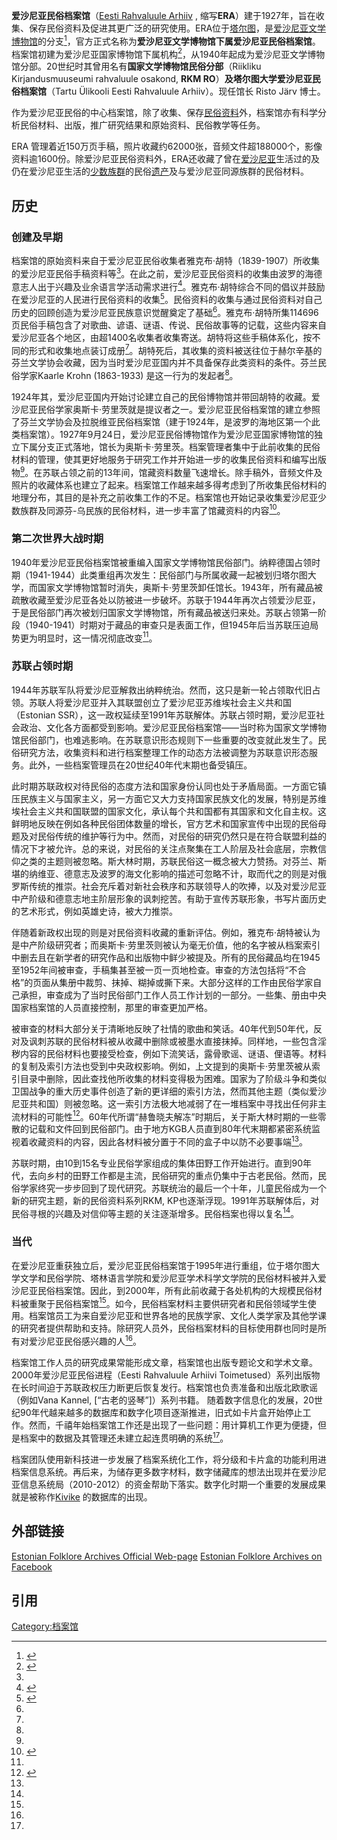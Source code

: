 '''爱沙尼亚民俗档案馆'''（[http://www.folklore.ee/era/ava.htm Eesti Rahvaluule Arhiiv] {{Wayback|url=http://www.folklore.ee/era/ava.htm |date=20200220085547 }}, 缩写'''ERA'''）建于1927年，旨在收集、保存民俗资料及促进其更广泛的研究使用。ERA位于[[塔尔图|塔尔图]]，是[[爱沙尼亚文学博物馆|爱沙尼亚文学博物馆]]的分支<ref>{{cite journal |author1=Oras, Janika |author2=Västrik, Ergo-Hart |title="Estonian Folklore Archives of the Estonian Literary Museum" |journal=The World of Music. |date=2002 |volume=44 |issue=3 |page=153-156 |accessdate=2021-03-07}}</ref>，官方正式名称为'''爱沙尼亚文学博物馆下属爱沙尼亚民俗档案馆'''。档案馆初建为爱沙尼亚国家博物馆下属机构<ref name="#1">{{cite journal |author1=Järv, Risto |title="Estonian Folklore Archives" |journal=Oral Tradition |date=2013 |volume=28 |issue=2 |page=291-298 |accessdate=2021-03-07}}</ref>，从1940年起成为爱沙尼亚文学博物馆分部。20世纪时其曾用名有'''国家文学博物馆民俗分部'''（Riikliku Kirjandusmuuseumi rahvaluule osakond, '''RKM RO'''）'''及塔尔图大学爱沙尼亚民俗档案馆'''（Tartu Ülikooli Eesti Rahvaluule Arhiiv）。现任馆长 Risto Järv 博士。

作为爱沙尼亚民俗的中心档案馆，除了收集、保存[[民俗资料|民俗资料]]外，档案馆亦有科学分析民俗材料、出版，推广研究结果和原始资料、民俗教学等任务。

ERA 管理着近150万页手稿，照片收藏约62000张，音频文件超188000个，影像资料逾1600份。除爱沙尼亚民俗资料外，ERA还收藏了曾在[[爱沙尼亚|爱沙尼亚]]生活过的及仍在爱沙尼亚生活的[[少数族群|少数族群]]的民俗[[遗产|遗产]]及与爱沙尼亚同源族群的民俗材料。

== 历史 ==
=== 创建及早期 ===
档案馆的原始资料来自于爱沙尼亚民俗收集者雅克布·胡特（1839-1907）所收集的爱沙尼亚民俗手稿资料等<ref name="#1"/>。在此之前，爱沙尼亚民俗资料的收集由波罗的海德意志人出于兴趣及业余语言学活动需求进行<ref name="#2">{{cite journal |author1=Saarlo, Liina |title="Folk and Nation in Estonian Folkloristics" |journal=Folklore Fellow's Network. |date=2018 |issue=1 |page=15-26 |accessdate=2021-03-07}}</ref>。雅克布·胡特综合不同的倡议并鼓励在爱沙尼亚的人民进行民俗资料的收集<ref name="#3">{{cite journal |author1=Järv, Risto |author2=Sarv, Mari |title="From Regular Archives to Digital Archives" |journal=In Schmitt, Christoph (ed.). Corpora Ethnographica Online. Strategies to Digitize Ethnographical Collections and Their Presentation on the Internet. Waxman Verlag. |date=2014 |page=49-60}}</ref>。民俗资料的收集与通过民俗资料对自己历史的回顾创造为爱沙尼亚民族意识觉醒奠定了基础<ref name="#2"/>。雅克布·胡特所集114696页民俗手稿包含了对歌曲、谚语、谜语、传说、民俗故事等的记载，这些内容来自爱沙尼亚各个地区，由超1400名收集者收集寄送。胡特将这些手稿体系化，按不同的形式和收集地点装订成册<ref name="#3"/>。胡特死后，其收集的资料被送往位于赫尔辛基的芬兰文学协会收藏，因为当时爱沙尼亚国内并不具备保存此类资料的条件。芬兰民俗学家Kaarle Krohn (1863-1933) 是这一行为的发起者<ref name="#1"/>。

1924年其，爱沙尼亚国内开始讨论建立自己的民俗博物馆并带回胡特的收藏。爱沙尼亚民俗学家奥斯卡·劳里茨就是提议者之一。爱沙尼亚民俗档案馆的建立参照了芬兰文学协会及拉脱维亚民俗档案馆（建于1924年，是波罗的海地区第一个此类档案馆）。1927年9月24日，爱沙尼亚民俗博物馆作为爱沙尼亚国家博物馆的独立下属分支正式落地，馆长为奥斯卡·劳里茨。档案管理者集中于此前收集的民俗材料的管理，使其更好地服务于研究工作并开始进一步的收集民俗资料和编写出版物<ref name="#2"/>。在苏联占领之前的13年间，馆藏资料数量飞速增长。除手稿外，音频文件及照片的收藏体系也建立了起来。档案馆工作越来越多得考虑到了所收集民俗材料的地理分布，其目的是补充之前收集工作的不足。档案馆也开始记录收集爱沙尼亚少数族群及同源芬-乌民族的民俗材料，进一步丰富了馆藏资料的内容<ref name="#4">{{cite journal |author1=Västrik, Ergo-Hart |title=Archiving Tradition in a Changing Political Order: From Nationalism to Pan-Finno-Ugrianism in the Estonian Folklore Archives |journal=Culture Archives and the State: Between Nationalism, Socialism, and the Global Market.(Working Papers of the Center for Folklore Studies, 1.) Columbus, OH: The Ohio State University |date=2007 |page=1-25 |url=http://hdl.handle.net/1811/46903}}</ref>。

=== 第二次世界大战时期 ===
1940年爱沙尼亚民俗档案馆被重编入国家文学博物馆民俗部门。纳粹德国占领时期（1941-1944）此类重组再次发生：民俗部门与所属收藏一起被划归塔尔图大学，而国家文学博物馆暂时消失，奥斯卡·劳里茨卸任馆长。1943年，所有藏品被疏散收藏至爱沙尼亚各处以防被进一步破坏。苏联于1944年再次占领爱沙尼亚，于是民俗部门再次被划归国家文学博物馆，所有藏品被送归来处。苏联占领第一阶段（1940-1941）时期对于藏品的审查只是表面工作，但1945年后当苏联压迫局势更为明显时，这一情况彻底改变<ref name="#4"/>。

=== 苏联占领时期 ===
1944年苏联军队将爱沙尼亚解救出纳粹统治。然而，这只是新一轮占领取代旧占领。苏联人将爱沙尼亚并入其联盟创立了爱沙尼亚苏维埃社会主义共和国（Estonian SSR），这一政权延续至1991年苏联解体。苏联占领时期，爱沙尼亚社会政治、文化各方面都受到影响。爱沙尼亚民俗档案馆——当时称为国家文学博物馆民俗部门，也难逃影响。在苏联意识形态规则下一些重要的改变就此发生了。民俗研究方法，收集资料和进行档案整理工作的动态方法被调整为苏联意识形态服务。此外，一些档案管理员在20世纪40年代末期也备受镇压。

此时期苏联政权对待民俗的态度方法和国家身份认同也处于矛盾局面。一方面它镇压民族主义与国家主义，另一方面它又大力支持国家民族文化的发展，特别是苏维埃社会主义共和国联盟的国家文化，承认每个共和国都有其国家和文化自主权。这鲜明地反映在例如各种民俗团体数量的增长，官方艺术和国家宣传中出现的民俗母题及对民俗传统的维护等行为中。然而，对民俗的研究仍然只是在符合联盟利益的情况下才被允许。总的来说，对民俗的关注点聚集在工人阶层及社会底层，宗教信仰之类的主题则被忽略。斯大林时期，苏联民俗这一概念被大力赞扬。对芬兰、斯堪的纳维亚、德意志及波罗的海文化影响的描述可忽略不计，取而代之的则是对俄罗斯传统的推崇。社会充斥着对新社会秩序和苏联领导人的吹捧，以及对爱沙尼亚中产阶级和德意志地主阶层形象的讽刺挖苦。有助于宣传苏联形象，书写片面历史的艺术形式，例如英雄史诗，被大力推崇。

伴随着新政权出现的则是对民俗资料收藏的重新评估。例如，雅克布·胡特被认为是中产阶级研究者；而奥斯卡·劳里茨则被认为毫无价值，他的名字被从档案索引中删去且在新学者的研究作品和出版物中鲜少被提及。所有的民俗藏品均在1945至1952年间被审查，手稿集甚至被一页一页地检查。审查的方法包括将“不合格”的页面从集册中裁剪、抹掉、糊掉或撕下来。大部分这样的工作由民俗学家自己承担，审查成为了当时民俗部门工作人员工作计划的一部分。一些集、册由中央国家档案馆的人员直接控制，那里的审查更加严格。

被审查的材料大部分关于清晰地反映了社情的歌曲和笑话。40年代到50年代，反对及讽刺苏联的民俗材料被从收藏中删除或被墨水直接抹掉。同样地，一些包含淫秽内容的民俗材料也要接受检查，例如下流笑话，露骨歌谣、谜语、俚语等。材料的复制及索引方法也受到中央政权影响。例如，上文提到的奥斯卡·劳里茨被从索引目录中删除，因此查找他所收集的材料变得极为困难。国家为了阶级斗争和类似卫国战争的重大历史事件创造了新的更详细的索引方法，然而其他主题（类似爱沙尼亚共和国）则被忽略。这一索引方法极大地减弱了在一堆档案中寻找出任何非主流材料的可能性<ref>{{cite journal |author1=Kulasalu, Kaisa |title=From Estonian Folklore Archives to Folklore Department of the State Literary Museum: sovietization of folkloristics in late Stalinist Estonia |journal=In: Laime, Sandis; Bula, Dace (Ed.). Mapping the History of Folklore Studies: Centers, Borderlands and Shared Spaces. Newcastle upon Tyne: Cambridge Scholars Publishing |date=2017 |page=132-153 |accessdate=2021-03-07}}</ref>。60年代所谓“赫鲁晓夫解冻”时期后，关于斯大林时期的一些零散的记载和文件回到民俗部门。由于地方KGB人员直到80年代末期都紧密系统监视着收藏资料的内容，因此各材料被分置于不同的盒子中以防不必要事端<ref name="#4"/>。

苏联时期，由10到15名专业民俗学家组成的集体田野工作开始进行。直到90年代，去向乡村的田野工作都是主流，民俗研究的重点仍集中于古老民俗。然而，民俗学家终究一步步回到了现代研究。苏联统治的最后一个十年，儿童民俗成为一个新的研究主题，新的民俗资料系列RKM, KP也逐渐浮现。1991年苏联解体后，对民俗寻根的兴趣及对信仰等主题的关注逐渐增多。民俗档案也得以复名<ref name="#2"/>。

=== 当代 ===
在爱沙尼亚重获独立后，爱沙尼亚民俗档案馆于1995年进行重组，位于塔尔图大学文学和民俗学院、塔林语言学院和爱沙尼亚学术科学文学院的民俗材料被并入爱沙尼亚民俗档案馆。因此，到2000年，所有此前收藏于各处机构的大规模民俗材料被重聚于民俗档案馆<ref name="#1"/>。如今，民俗档案材料主要供研究者和民俗领域学生使用。档案馆员工为来自爱沙尼亚和世界各地的民族学家、文化人类学家及其他学课的研究者提供帮助和支持。除研究人员外，民俗档案材料的目标使用群也同时是所有对爱沙尼亚民俗感兴趣的人<ref name="#1"/>。

档案馆工作人员的研究成果常能形成文章，档案馆也出版专题论文和学术文章。2000年爱沙尼亚民俗进程（Eesti Rahvaluule Arhiivi Toimetused）系列出版物在长时间迫于苏联政权压力断更后恢复发行。档案馆也负责准备和出版北欧歌谣（例如Vana Kannel, [“古老的竖琴”]）系列书籍。
随着数字信息化的发展，20世纪90年代越来越多的数据库和数字化项目逐渐推进，旧式如卡片盒开始停止工作。然而，千禧年始档案馆工作还是出现了一些问题：用计算机工作更为便捷，但是档案中的数据及其管理还未建立起连贯明确的系统<ref name="#3"/>。

档案团队使用新科技进一步发展了档案系统化工作，将分级和卡片盒的功能利用进档案信息系统。再后来，为储存更多数字材料，数字储藏库的想法出现并在爱沙尼亚信息系统局（2010-2012）的资金帮助下落实。数字化时期一个重要的发展成果就是被称作[https://kivike.kirmus.ee/index.php?dok_id=1&module=2&op= Kivike] {{Wayback|url=https://kivike.kirmus.ee/index.php?dok_id=1&module=2&op= |date=20210129100853 }}的数据库的出现。

== 外部链接 ==
[http://www.folklore.ee/era/ava.htm Estonian Folklore Archives Official Web-page] {{Wayback|url=http://www.folklore.ee/era/ava.htm |date=20200220085547 }}
[https://www.facebook.com/rahvaluulearhiiv/ Estonian Folklore Archives on Facebook] {{Wayback|url=https://www.facebook.com/rahvaluulearhiiv/ |date=20190517214146 }}

== 引用 ==
{{reflist}}

[[Category:档案馆|Category:档案馆]]